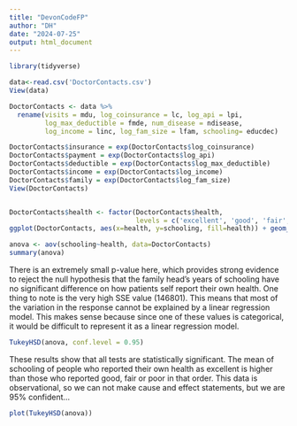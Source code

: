```yaml
---
title: "DevonCodeFP"
author: "DH"
date: "2024-07-25"
output: html_document
---
```


```r
library(tidyverse)
```

```r
data<-read.csv('DoctorContacts.csv')
View(data)
```

```r
DoctorContacts <- data %>%
  rename(visits = mdu, log_coinsurance = lc, log_api = lpi,
         log_max_deductible = fmde, num_disease = ndisease,
         log_income = linc, log_fam_size = lfam, schooling= educdec)
```

```r
DoctorContacts$insurance = exp(DoctorContacts$log_coinsurance)
DoctorContacts$payment = exp(DoctorContacts$log_api)
DoctorContacts$deductible = exp(DoctorContacts$log_max_deductible)
DoctorContacts$income = exp(DoctorContacts$log_income)
DoctorContacts$family = exp(DoctorContacts$log_fam_size)
View(DoctorContacts)
```

```r

```


```r
DoctorContacts$health <- factor(DoctorContacts$health, 
                                levels = c('excellent', 'good', 'fair', 'poor'))
ggplot(DoctorContacts, aes(x=health, y=schooling, fill=health)) + geom_boxplot()
```

```r
anova <- aov(schooling~health, data=DoctorContacts)
summary(anova)
```
There is an extremely small p-value here, which provides strong evidence to
reject the null hypothesis that the family head's years of schooling have no 
significant difference on how patients self report their own health.
One thing to note is the very high SSE value (146801). This means that most of
the variation in the response cannot be explained by a linear regression model.
This makes sense because since one of these values is categorical, it would be
difficult to represent it as a linear regression model.

```r
TukeyHSD(anova, conf.level = 0.95)
```
These results show that all tests are statistically significant. The mean of
schooling of people who reported their own health as excellent is higher than
those who reported good, fair or poor in that order.
This data is observational, so we can not make cause and effect statements,
but we are 95% confident...

```r
plot(TukeyHSD(anova))
```


